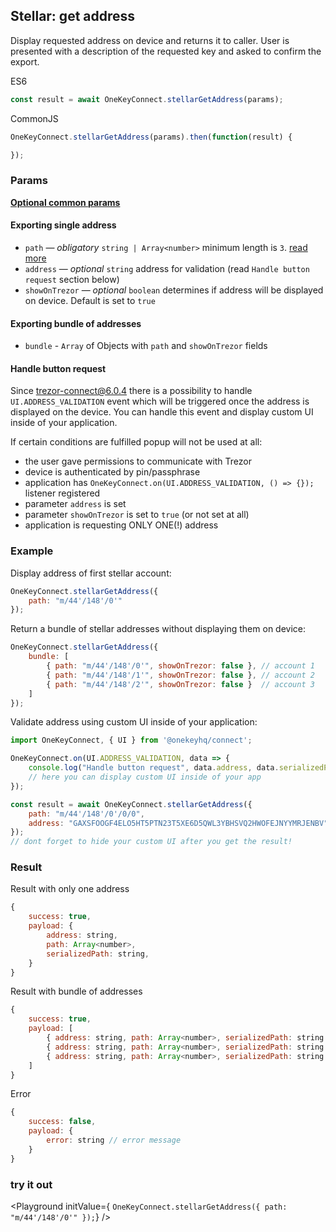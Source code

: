 
## Stellar: get address
Display requested address on device and returns it to caller. User is presented with a description of the requested key and asked to confirm the export.

ES6
```javascript
const result = await OneKeyConnect.stellarGetAddress(params);
```

CommonJS
```javascript
OneKeyConnect.stellarGetAddress(params).then(function(result) {

});
```

### Params
[****Optional common params****](./commonParams)
#### Exporting single address
* `path` — *obligatory* `string | Array<number>` minimum length is `3`. [read more](./path)
* `address` — *optional* `string` address for validation (read `Handle button request` section below)
* `showOnTrezor` — *optional* `boolean` determines if address will be displayed on device. Default is set to `true`

#### Exporting bundle of addresses
* `bundle` - `Array` of Objects with `path` and `showOnTrezor` fields

#### Handle button request
Since trezor-connect@6.0.4 there is a possibility to handle `UI.ADDRESS_VALIDATION` event which will be triggered once the address is displayed on the device.
You can handle this event and display custom UI inside of your application.

If certain conditions are fulfilled popup will not be used at all:
- the user gave permissions to communicate with Trezor
- device is authenticated by pin/passphrase
- application has `OneKeyConnect.on(UI.ADDRESS_VALIDATION, () => {});` listener registered
- parameter `address` is set
- parameter `showOnTrezor` is set to `true` (or not set at all)
- application is requesting ONLY ONE(!) address


### Example
Display address of first stellar account:
```javascript
OneKeyConnect.stellarGetAddress({
    path: "m/44'/148'/0'"
});
```
Return a bundle of stellar addresses without displaying them on device:
```javascript
OneKeyConnect.stellarGetAddress({
    bundle: [
        { path: "m/44'/148'/0'", showOnTrezor: false }, // account 1
        { path: "m/44'/148'/1'", showOnTrezor: false }, // account 2
        { path: "m/44'/148'/2'", showOnTrezor: false }  // account 3
    ]
});
```
Validate address using custom UI inside of your application:
```javascript
import OneKeyConnect, { UI } from '@onekeyhq/connect';

OneKeyConnect.on(UI.ADDRESS_VALIDATION, data => {
    console.log("Handle button request", data.address, data.serializedPath);
    // here you can display custom UI inside of your app
});

const result = await OneKeyConnect.stellarGetAddress({
    path: "m/44'/148'/0'/0/0",
    address: "GAXSFOOGF4ELO5HT5PTN23T5XE6D5QWL3YBHSVQ2HWOFEJNYYMRJENBV",
});
// dont forget to hide your custom UI after you get the result!
```

### Result
Result with only one address
```javascript
{
    success: true,
    payload: {
        address: string,
        path: Array<number>,
        serializedPath: string,
    }
}
```
Result with bundle of addresses
```javascript
{
    success: true,
    payload: [
        { address: string, path: Array<number>, serializedPath: string }, // account 1
        { address: string, path: Array<number>, serializedPath: string }, // account 2
        { address: string, path: Array<number>, serializedPath: string }, // account 3
    ]
}
```
Error
```javascript
{
    success: false,
    payload: {
        error: string // error message
    }
}
```


### try it out
<Playground
    initValue={
`OneKeyConnect.stellarGetAddress({
    path: "m/44'/148'/0'"
});`}
/>

